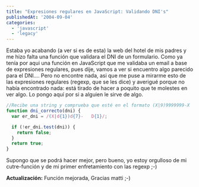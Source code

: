 ```yaml
---
title: "Expresiones regulares en JavaScript: Validando DNI's"
publishedAt: '2004-09-04'
categories:
  - 'javascript'
  - 'legacy'
---
```


Estaba yo acabando (a ver si es de esta) la web del hotel de mis padres y me hizo falta una función que validara el DNI de un formulario. Como ya tenía por aqui una función en JavaScript que me validaba un email a base de expresiones regulares, pues dije, vamos a ver si encuentro algo parecido para el DNI.... Pero no encontre nada, asi que me puse a mirarme esto de las expresiones regulares (regexp, que se les dice) y averigué porque no había encontrado nada: está tirado de hacer a poquito que te molestes en ver algo. Lo pongo aquí por si a alguien le sirve de algo.

```javascript
//Recibe una string y comprueba que esté en el formato (X|9)9999999-X
function dni_correcto(dni) {
  var er_dni = /(X|d{1})d{7}-	D{1}/;

  if (!er_dni.test(dni)) {
    return false;
  }
  return true;
}
```

Supongo que se podrá hacer mejor, pero bueno, yo estoy orgulloso de mi cutre-función y de mi primer enfretamiento con las regexp ;-)

**Actualización:** Función mejorada, Gracias matti ;-)
